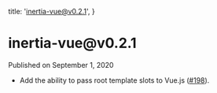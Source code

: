 
  title: 'inertia-vue@v0.2.1',
}

<h1>inertia-vue@v0.2.1</h1>

<div className="-mt-8 mb-12 text-base font-medium text-gray-600">Published on September 1, 2020</div>

- Add the ability to pass root template slots to Vue.js ([#198](https://github.com/inertiajs/inertia/pull/198)).
